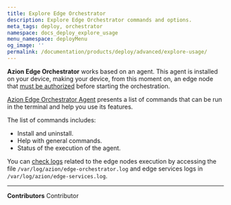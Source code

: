 ```yaml
---
title: Explore Edge Orchestrator
description: Explore Edge Orchestrator commands and options.
meta_tags: deploy, orchestrator
namespace: docs_deploy_explore_usage
menu_namespace: deployMenu
og_image: ''
permalink: /documentation/products/deploy/advanced/explore-usage/
---
```



**Azion Edge Orchestrator** works based on an agent. This agent is installed on your device, making your device, from this moment on, an edge node that [must be authorized](/en/documentation/products/guides/deploy/authorize-an-edge-node/) before starting the orchestration.

[Azion Edge Orchestrator Agent](/en/documentation/products/guides/deploy/install-orchestrator-agent/) presents a list of commands that can be run in the terminal and help you use its features.

The list of commands includes: 

- Install and uninstall.
- Help with general commands.
- Status of the execution of the agent.

<LinkButton link="/en/documentation/products/deploy/edge-orchestrator/edge-node/#agent-commands-and-options" label="go to edge orchestrator agent's commands reference" outlined target="_blank" />

You can [check logs](/en/documentation/products/guides/deploy/watch-logs/) related to the edge nodes execution by accessing the file `/var/log/azion/edge-orchestrator.log` and edge services logs in `/var/log/azion/edge-services.log`.

---


**Contributors** <ContributorList>Contributor</ContributorList>
